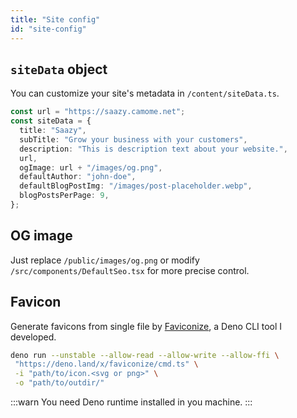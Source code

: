 ```yaml
---
title: "Site config"
id: "site-config"
---
```


## `siteData` object

You can customize your site's metadata in `/content/siteData.ts`.

```ts title="/content/siteData.ts"
const url = "https://saazy.camome.net";
const siteData = {
  title: "Saazy",
  subTitle: "Grow your business with your customers",
  description: "This is description text about your website.",
  url,
  ogImage: url + "/images/og.png",
  defaultAuthor: "john-doe",
  defaultBlogPostImg: "/images/post-placeholder.webp",
  blogPostsPerPage: 9,
};
```

## OG image

Just replace `/public/images/og.png` or modify `/src/components/DefaultSeo.tsx` for more precise control.

## Favicon

Generate favicons from single file by [Faviconize](https://github.com/sabigara/faviconize), a Deno CLI tool I developed.

```bash
deno run --unstable --allow-read --allow-write --allow-ffi \
 "https://deno.land/x/faviconize/cmd.ts" \
 -i "path/to/icon.<svg or png>" \
 -o "path/to/outdir/"
```

:::warn
You need Deno runtime installed in you machine.
:::
